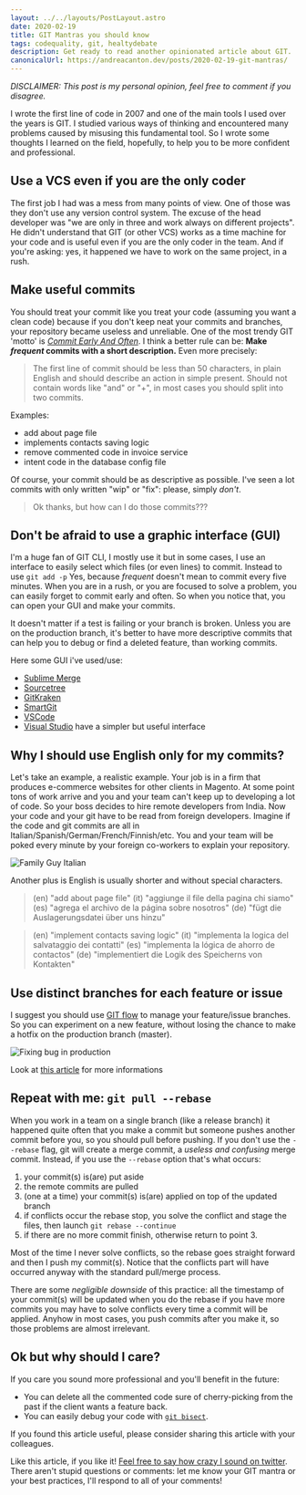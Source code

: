 ```yaml
---
layout: ../../layouts/PostLayout.astro
date: 2020-02-19
title: GIT Mantras you should know
tags: codequality, git, healtydebate
description: Get ready to read another opinionated article about GIT.
canonicalUrl: https://andreacanton.dev/posts/2020-02-19-git-mantras/
---
```


_DISCLAIMER: This post is my personal opinion, feel free to comment if you disagree._

I wrote the first line of code in 2007 and one of the main tools I used over the years is GIT. I studied various ways of thinking and encountered many problems caused by misusing this fundamental tool. So I wrote some thoughts I learned on the field, hopefully, to help you to be more confident and professional.

## Use a VCS even if you are the only coder

The first job I had was a mess from many points of view. One of those was they don't use any version control system. The excuse of the head developer was "we are only in three and work always on different projects". He didn't understand that GIT (or other VCS) works as a time machine for your code and is useful even if you are the only coder in the team. And if you're asking: yes, it happened we have to work on the same project, in a rush.

## Make useful commits

You should treat your commit like you treat your code (assuming you want a clean code) because if you don't keep neat your commits and branches, your repository became useless and unreliable.
One of the most trendy GIT 'motto' is [_Commit Early And Often_](https://sethrobertson.github.io/GitBestPractices/#commit).
I think a better rule can be: **Make _frequent_ commits with a short description.** Even more precisely:

> The first line of commit should be less than 50 characters, in plain English and should describe an action in simple present. Should not contain words like "and" or "+", in most cases you should split into two commits.

Examples:

- add about page file
- implements contacts saving logic
- remove commented code in invoice service
- intent code in the database config file

Of course, your commit should be as descriptive as possible. I've seen a lot commits with only written "wip" or "fix": please, simply _don't_.

> Ok thanks, but how can I do those commits???

## Don't be afraid to use a graphic interface (GUI)

I'm a huge fan of GIT CLI, I mostly use it but in some cases, I use an interface to easily select which files (or even lines) to commit. Instead to use `git add -p`
Yes, because _frequent_ doesn't mean to commit every five minutes. When you are in a rush, or you are focused to solve a problem, you can easily forget to commit early and often. So when you notice that, you can open your GUI and make your commits.

It doesn't matter if a test is failing or your branch is broken. Unless you are on the production branch, it's better to have more descriptive commits that can help you to debug or find a deleted feature, than working commits.

Here some GUI i've used/use:

- [Sublime Merge](https://www.sublimemerge.com/)
- [Sourcetree](https://www.sourcetreeapp.com/)
- [GitKraken](https://www.gitkraken.com/)
- [SmartGit](https://www.syntevo.com/smartgit/)
- [VSCode](https://code.visualstudio.com/docs/editor/versioncontrol)
- [Visual Studio](https://visualstudio.microsoft.com/it/vs/features/collaborate/) have a simpler but useful interface

## Why I should use English only for my commits?

Let's take an example, a realistic example.
Your job is in a firm that produces e-commerce websites for other clients in Magento. At some point tons of work arrive and you and your team can't keep up to developing a lot of code. So your boss decides to hire remote developers from India.
Now your code and your git have to be read from foreign developers. Imagine if the code and git commits are all in Italian/Spanish/German/French/Finnish/etc. You and your team will be poked every minute by your foreign co-workers to explain your repository.

![Family Guy Italian](https://media1.tenor.com/images/acf01d316a136a9f339a15862516c282/tenor.gif?itemid=13873621)

Another plus is English is usually shorter and without special characters.

> (en) "add about page file"
> (it) "aggiunge il file della pagina chi siamo"
> (es) "agrega el archivo de la página sobre nosotros"
> (de) "fügt die Auslagerungsdatei über uns hinzu"

> (en) "implement contacts saving logic"
> (it) "implementa la logica del salvataggio dei contatti"
> (es) "implementa la lógica de ahorro de contactos"
> (de) "implementiert die Logik des Speicherns von Kontakten"

## Use distinct branches for each feature or issue

I suggest you should use [GIT flow](https://danielkummer.github.io/git-flow-cheatsheet/) to manage your feature/issue branches. So you can experiment on a new feature, without losing the chance to make a hotfix on the production branch (master).

![Fixing bug in production](https://thumbs.gfycat.com/UnevenAbsoluteAustraliansilkyterrier-size_restricted.gif)

Look at [this article](https://nvie.com/posts/a-successful-git-branching-model/) for more informations

## Repeat with me: `git pull --rebase`

When you work in a team on a single branch (like a release branch) it happened quite often that you make a commit but someone pushes another commit before you, so you should pull before pushing. If you don't use the `--rebase` flag, git will create a merge commit, a _useless and confusing_ merge commit.
Instead, if you use the `--rebase` option that's what occurs:

1. your commit(s) is(are) put aside
2. the remote commits are pulled
3. (one at a time) your commit(s) is(are) applied on top of the updated branch
4. if conflicts occur the rebase stop, you solve the conflict and stage the files, then launch `git rebase --continue`
5. if there are no more commit finish, otherwise return to point 3.

Most of the time I never solve conflicts, so the rebase goes straight forward and then I push my commit(s). Notice that the conflicts part will have occurred anyway with the standard pull/merge process.

There are some _negligible downside_ of this practice: all the timestamp of your commit(s) will be updated when you do the rebase if you have more commits you may have to solve conflicts every time a commit will be applied. Anyhow in most cases, you push commits after you make it, so those problems are almost irrelevant.

## Ok but why should I care?

If you care you sound more professional and you'll benefit in the future:

- You can delete all the commented code sure of cherry-picking from the past if the client wants a feature back.
- You can easily debug your code with [`git bisect`](https://git-scm.com/docs/git-bisect).

If you found this article useful, please consider sharing this article with your colleagues.

Like this article, if you like it! [Feel free to say how crazy I sound on twitter](https://twitter.com/intent/tweet?text=I%20think%20@andreacanton%20sound%20crazy%20%23DEVcommunity%20https://dev.to/andreacanton/git-mantras-you-should-know-1lfd-temp-slug-5426745/).
There aren't stupid questions or comments: let me know your GIT mantra or your best practices, I'll respond to all of your comments!
